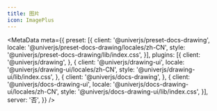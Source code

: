 ```yaml
---
title: 图片
icon: ImagePlus
---
```


<MetaData
  meta={{
    preset: [{
      client: '@univerjs/preset-docs-drawing',
      locale: '@univerjs/preset-docs-drawing/locales/zh-CN',
      style: '@univerjs/preset-docs-drawing/lib/index.css',
    }],
    plugins: [{
      client: '@univerjs/drawing',
    }, {
      client: '@univerjs/drawing-ui',
      locale: '@univerjs/drawing-ui/locales/zh-CN',
      style: '@univerjs/drawing-ui/lib/index.css',
    }, {
      client: '@univerjs/docs-drawing',
    }, {
      client: '@univerjs/docs-drawing-ui',
      locale: '@univerjs/docs-drawing-ui/locales/zh-CN',
      style: '@univerjs/docs-drawing-ui/lib/index.css',
    }],
    server: '否',
  }}
/>
